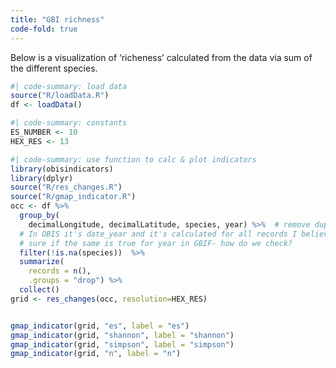 ```yaml
---
title: "GBI richness"
code-fold: true
---
```


Below is a visualization of 'richeness' calculated from the data via sum of the different species.

```r
#| code-summary: load data
source("R/loadData.R")
df <- loadData()
```

```r
#| code-summary: constants
ES_NUMBER <- 10
HEX_RES <- 13
```

```r
#| code-summary: use function to calc & plot indicators
library(obisindicators)
library(dplyr)
source("R/res_changes.R")
source("R/gmap_indicator.R")
occ <- df %>%
  group_by(
    decimalLongitude, decimalLatitude, species, year) %>%  # remove duplicate rows
  # In OBIS it's date_year and it's calculated for all records I believe, I'm not
  # sure if the same is true for year in GBIF- how do we check?
  filter(!is.na(species))  %>%
  summarize(
    records = n(),
    .groups = "drop") %>%
  collect()
grid <- res_changes(occ, resolution=HEX_RES)


gmap_indicator(grid, "es", label = "es")
gmap_indicator(grid, "shannon", label = "shannon")
gmap_indicator(grid, "simpson", label = "simpson")
gmap_indicator(grid, "n", label = "n")

```